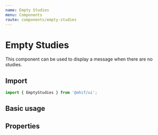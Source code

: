 ```yaml
---
name: Empty Studies
menu: Components
route: components/empty-studies
---
```



# Empty Studies

This component can be used to display a message when there are no studies.

## Import

```javascript
import { EmptyStudies } from '@ohif/ui';
```

## Basic usage

<Playground>
  <div className="p-4">
    <EmptyStudies />
  </div>
</Playground>

## Properties

<Props of={EmptyStudies} />
